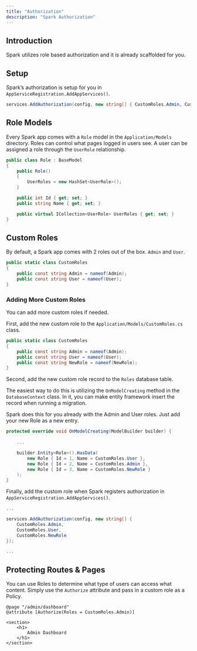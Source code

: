 ```yaml
---
title: "Authorization"
description: "Spark Authorization"
---
```


## Introduction
Spark utilizes role based authorization and it is already scaffolded for you.

## Setup
Spark’s authorization is setup for you in `AppServiceRegistration.AddAppServices()`.

```csharp
services.AddAuthorization(config, new string[] { CustomRoles.Admin, CustomRoles.User });
```

## Role Models
Every Spark app comes with a `Role` model in the `Application/Models` directory. Roles can control what pages logged in users see. A user can be assigned a role through the `UserRole` relationship.
```csharp
public class Role : BaseModel
{
    public Role()
    {
        UserRoles = new HashSet<UserRole>();
    }

    public int Id { get; set; }
    public string Name { get; set; }

    public virtual ICollection<UserRole> UserRoles { get; set; }
}
```

## Custom Roles
By default, a Spark app comes with 2 roles out of the box. `Admin` and `User`.
```csharp
public static class CustomRoles
{
    public const string Admin = nameof(Admin);
    public const string User = nameof(User);
}
```
### Adding More Custom Roles
You can add more custom roles if needed.

First, add the new custom role to the `Application/Models/CustomRoles.cs` class.
```csharp
public static class CustomRoles
{
    public const string Admin = nameof(Admin);
    public const string User = nameof(User);
    public const string NewRole = nameof(NewRole);
}
```

Second, add the new custom role record to the `Roles` database table.

The easiest way to do this is utilizing the `OnModelCreating` method in the `DatabaseContext` class. In it, you can make entity framework insert the record when running a migration.

Spark does this for you already with the Admin and User roles. Just add your new Role as a new entry.
```csharp
protected override void OnModelCreating(ModelBuilder builder) {
    
    ...

    builder.Entity<Role>().HasData(
        new Role { Id = 1, Name = CustomRoles.User },
        new Role { Id = 2, Name = CustomRoles.Admin },
        new Role { Id = 3, Name = CustomRoles.NewRole }
    );
}
```

Finally, add the custom role when Spark registers authorization in `AppServiceRegistration.AddAppServices()`.
```csharp
...

services.AddAuthorization(config, new string[] { 
    CustomRoles.Admin,
    CustomRoles.User,
    CustomRoles.NewRole
});

...
```

## Protecting Routes & Pages
You can use Roles to determine what type of users can access what content. Simply use the `Authorize` attribute and pass in a custom role as a Policy.

```razor
@page "/admin/dashboard"
@attribute [Authorize(Roles = CustomRoles.Admin)]

<section>
    <h1>
        Admin Dashboard
    </h1>
</section>
```